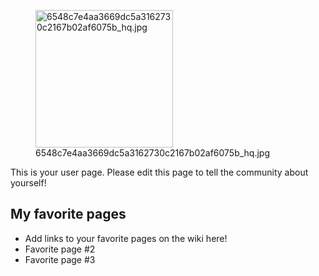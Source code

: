 [[File:6548c7e4aa3669dc5a3162730c2167b02af6075b hq.jpg|thumb|220px|right]]

This is your user page. Please edit this page to tell the community about yourself!

==My favorite pages==

* Add links to your favorite pages on the wiki here!
* Favorite page #2
* Favorite page #3